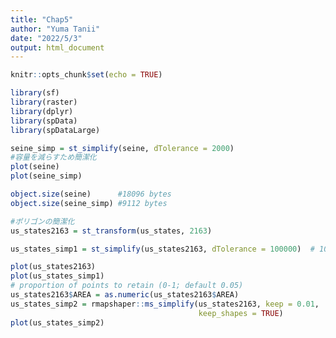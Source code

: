 ```yaml
---
title: "Chap5"
author: "Yuma Tanii"
date: "2022/5/3"
output: html_document
---
```


```r
knitr::opts_chunk$set(echo = TRUE)
```

```r
library(sf)
library(raster)
library(dplyr)
library(spData)
library(spDataLarge)
```

```r
seine_simp = st_simplify(seine, dTolerance = 2000)
#容量を減らすため簡潔化
plot(seine)
plot(seine_simp)

object.size(seine)      #18096 bytes
object.size(seine_simp) #9112 bytes

#ポリゴンの簡潔化
us_states2163 = st_transform(us_states, 2163)

us_states_simp1 = st_simplify(us_states2163, dTolerance = 100000)  # 100 km

plot(us_states2163)
plot(us_states_simp1)
# proportion of points to retain (0-1; default 0.05)
us_states2163$AREA = as.numeric(us_states2163$AREA)
us_states_simp2 = rmapshaper::ms_simplify(us_states2163, keep = 0.01,
                                          keep_shapes = TRUE)
plot(us_states_simp2)
```




